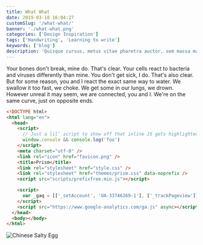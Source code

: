 ```yaml
---
title: What What
date: 2019-03-18 16:04:27
customSlug: '/what-what/'
banner: './what-what.png'
categories: ['Design Inspiration']
tags: ['Handwriting', 'Learning to write']
keywords: ['blog']
description: 'Quisque cursus, metus vitae pharetra auctor, sem massa mattis sem, at interdum magna augue eget diam. Vestibulum ante ipsum primis in faucibus orci luctus et ultrices posuere cubilia Curae; Morbi lacinia molestie dui. Praesent blandit dolor. Sed non quam. In vel mi sit amet augue congue elementum.'
---
```


<!-- start slipsum code -->

Your bones don't break, mine do. That's clear. Your cells react to bacteria and viruses differently than mine. You don't get sick, I do. That's also clear. But for some reason, you and I react the exact same way to water. We swallow it too fast, we choke. We get some in our lungs, we drown. However unreal it may seem, we are connected, you and I. We're on the same curve, just on opposite ends.

<!-- end slipsum code -->

```html
<!DOCTYPE html>
<html lang="en">
  <head>
    <script>
      // Just a lil’ script to show off that inline JS gets highlighted
      window.console && console.log('foo')
    </script>
    <meta charset="utf-8" />
    <link rel="icon" href="favicon.png" />
    <title>Prism</title>
    <link rel="stylesheet" href="style.css" />
    <link rel="stylesheet" href="themes/prism.css" data-noprefix />
    <script src="scripts/prefixfree.min.js"></script>

    <script>
      var _gaq = [['_setAccount', 'UA-33746269-1'], ['_trackPageview']]
    </script>
    <script src="https://www.google-analytics.com/ga.js" async></script>
  </head>
  <body></body>
</html>
```

![Chinese Salty Egg](salty_egg.jpg)[]()
